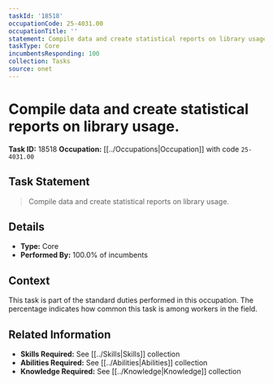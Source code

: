 ```yaml
---
taskId: '18518'
occupationCode: 25-4031.00
occupationTitle: ''
statement: Compile data and create statistical reports on library usage.
taskType: Core
incumbentsResponding: 100
collection: Tasks
source: onet
---
```

# Compile data and create statistical reports on library usage.

**Task ID:** 18518
**Occupation:** [[../Occupations|Occupation]] with code `25-4031.00`

## Task Statement

> Compile data and create statistical reports on library usage.

## Details

- **Type:** Core
- **Performed By:** 100.0% of incumbents

## Context

This task is part of the standard duties performed in this occupation. The percentage indicates how common this task is among workers in the field.

## Related Information

- **Skills Required:** See [[../Skills|Skills]] collection
- **Abilities Required:** See [[../Abilities|Abilities]] collection
- **Knowledge Required:** See [[../Knowledge|Knowledge]] collection
